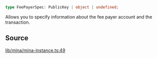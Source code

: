 ```ts
type FeePayerSpec: PublicKey | object | undefined;
```

Allows you to specify information about the fee payer account and the transaction.

## Source

[lib/mina/mina-instance.ts:49](https://github.com/o1-labs/o1js/blob/ccbd5fd4525adaf6c1f07bef7847d7bac67c71b5/src/lib/mina/mina-instance.ts#L49)
